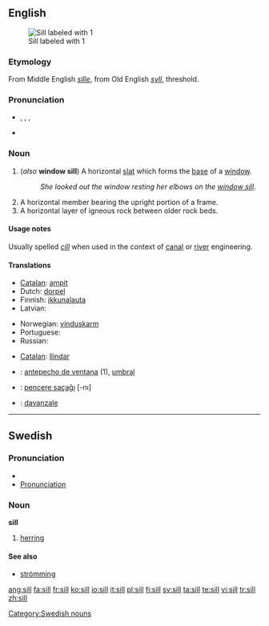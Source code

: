 ==English==
[[Image:Sill (PSF).png|thumb|Sill labeled with 1]]

===Etymology===
From Middle English ''[[sille]]'', from Old English ''[[syll]]'', threshold.

===Pronunciation===
* {{enPR|sĭl}}, {{IPA|/sɪl/}}, {{SAMPA|/sIl/}},
* {{rhymes|ɪl}}

===Noun===
{{en-noun}}

# (''also'' '''window sill''') A horizontal [[slat]] which forms the [[base]] of a [[window]].
#: ''She looked out the window resting her elbows on the [[window sill]]''.
# A horizontal member bearing the upright portion of a frame.
# A horizontal layer of igneous rock between older rock beds.

====Usage notes====
Usually spelled ''[[cill]]'' when used in the context of [[canal]] or [[river]] engineering.

====Translations====
{{trans-top|base of a window}}
* [[Catalan]]: [[ampit]] {{m}}
* Dutch: [[dorpel]] {{f}}
* Finnish: [[ikkunalauta]]
* Latvian: {{t|lv|palodze|xs=Latvian}}
{{trans-mid}}
* Norwegian: [[vinduskarm]] {{m}}
* Portuguese: {{t+|pt|parapeito|m}}
* Russian: {{t+|ru|подоконник|m|tr=podokónnik|sc=Cyrl}}
{{trans-bottom}}

{{trans-top|horizontal member bearing the upright portion of a frame}}
* [[Catalan]]: [[llindar]]
{{trans-mid}}
{{trans-bottom}}

{{trans-top|layer of igneous rock}}
{{trans-mid}}
{{trans-bottom}}

{{checktrans-top}}
* {{ttbc|Spanish}}: [[antepecho de ventana]] {{m}} (1), [[umbral]] {{m}}
* {{ttbc|Turkish}}: [[pencere saçaĝı]] [-nı]
* {{ttbc|Italian}}: [[davanzale]] {{m}}
{{checktrans-bottom}}

----

==Swedish==

===Pronunciation===
* {{audio|Sv-en sill.ogg|audio}}
* [[Wiktionary:Swedish_pronunciation|Pronunciation]] {{IPA|/sɪl/|lang=sv}} {{Audio|sv-sill.ogg|Audio}}

===Noun===
'''sill''' {{c}}
{{sv-noun-reg-ar}}

# [[herring]]

====See also====
* [[strömming]]

[[Category:Swedish nouns]]

[[ang:sill]]
[[fa:sill]]
[[fr:sill]]
[[ko:sill]]
[[io:sill]]
[[it:sill]]
[[pl:sill]]
[[fi:sill]]
[[sv:sill]]
[[ta:sill]]
[[te:sill]]
[[vi:sill]]
[[tr:sill]]
[[zh:sill]]